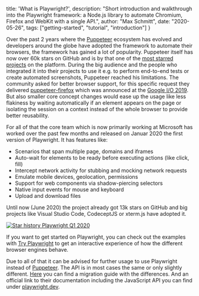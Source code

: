
  title: 'What is Playwright?',
  description: "Short introduction and walkthrough into the Playwright framework: a Node.js library to automate Chromium, Firefox and WebKit with a single API.",
  author: "Max Schmitt",
  date: "2020-05-26",
  tags: ["getting-started", "tutorial", "introduction"]
}

Over the past 2 years where the [Puppeteer](https://github.com/puppeteer/puppeteer) ecosystem has evolved and developers around the globe have adopted the framework to automate their browsers, the framework has gained a lot of popularity. Puppeteer itself has now over 60k stars on GitHub and is by that one of the [most starred projects](http://gitmostwanted.com/top/stars/solid/2) on the platform. During the big audience and the people who integrated it into their projects to use it e.g. to perform end-to-end tests or create automated screenshots, Puppeteer reached his limitations. The community asked for better browser support, for this specific request they delivered [puppeteer-firefox](https://github.com/puppeteer/puppeteer#q-what-is-the-status-of-cross-browser-support) which was announced at the [Google I/O 2019](https://youtu.be/MbnATLCuKI4). But also smaller core concept changes would ease up the usage like less flakiness by waiting automatically if an element appears on the page or isolating the session on a context instead of the whole browser to provide better reusability.

For all of that the core team which is now primarily working at Microsoft has worked over the past few months and released on Januar 2020 the first version of Playwright. It has features like:

- Scenarios that span multiple page, domains and iframes
- Auto-wait for elements to be ready before executing actions (like click, fill)
- Intercept network activity for stubbing and mocking network requests
- Emulate mobile devices, geolocation, permissions
- Support for web components via shadow-piercing selectors
- Native input events for mouse and keyboard
- Upload and download files

Until now (June 2020) the project already got 13k stars on GitHub and big projects like Visual Studio Code, CodeceptJS or xterm.js have adopted it.

<a href="https://star-history.t9t.io/#microsoft/playwright" target="_blank">
  <img src={PlaywrightStarStatsImg} alt="Star history Playwright Q1 2020"/>
</a>

If you want to get started on Playwright, you can check out the examples with [Try Playwright](https://try.playwright.tech) to get an interactive experience of how the different browser engines behave.

Due to all of that it can be advised for further usage to use Playwright instead of [Puppeteer](https://pptr.dev). The API is in most cases the same or only slightly different. [Here](https://medium.com/@davert/puppeteer-to-playwright-migration-guide-6c86ea66e85e) you can find a migration guide with the differences. And an official link to their documentation including the JavaScript API you can find under [playwright.dev](https://playwright.dev).
